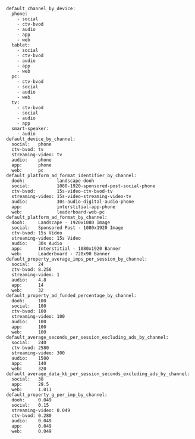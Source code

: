 ```
default_channel_by_device:
  phone:
    - social
    - ctv-bvod
    - audio
    - app
    - web
  tablet:
    - social
    - ctv-bvod
    - audio
    - app
    - web
  pc:
    - ctv-bvod
    - social
    - audio
    - web
  tv:
    - ctv-bvod
    - social
    - audio
    - app
  smart-speaker:
    - audio
default_device_by_channel:
  social:   phone
  ctv-bvod: tv
  streaming-video: tv
  audio:    phone
  app:      phone
  web:      pc
default_platform_ad_format_identifier_by_channel:
  dooh:            landscape-dooh
  social:          1080-1920-sponsored-post-social-phone
  ctv-bvod:        15s-video-ctv-bvod-tv
  streaming-video: 15s-video-streaming-video-tv
  audio:           30s-audio-digital-audio-phone
  app:             interstitial-app-phone
  web:             leaderboard-web-pc
default_platform_ad_format_by_channel:
  dooh:     Landscape - 1920x1080 Image
  social:   Sponsored Post - 1080x1920 Image
  ctv-bvod: 15s Video
  streaming-video: 15s Video
  audio:    30s Audio
  app:      Interstitial - 1080x1920 Banner
  web:      Leaderboard - 728x90 Banner
default_property_average_imps_per_session_by_channel:
  social:   24
  ctv-bvod: 8.256
  streaming-video: 1
  audio:    4.8
  app:      14
  web:      32
default_property_ad_funded_percentage_by_channel:
  dooh:     100
  social:   100
  ctv-bvod: 100
  streaming-video: 100
  audio:    100
  app:      100
  web:      100
default_average_seconds_per_session_excluding_ads_by_channel:
  social:   240
  ctv-bvod: 2580
  streaming-video: 300
  audio:    1500
  app:      140
  web:      320
default_average_data_kb_per_session_seconds_excluding_ads_by_channel:
  social:   38
  app:      29.5
  web:      1.011
default_property_g_per_imp_by_channel:
  dooh:     0.049
  social:   0.15
  streaming-video: 0.049
  ctv-bvod: 0.280
  audio:    0.049
  app:      0.049
  web:      0.049
```
